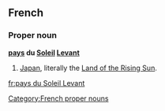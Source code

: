 ==French==
===Proper noun===
'''[[pays]] du [[Soleil]] [[Levant]]'''

# [[Japan]], literally the [[Land of the Rising Sun]].

[[Category:French proper nouns]]

[[fr:pays du Soleil Levant]]